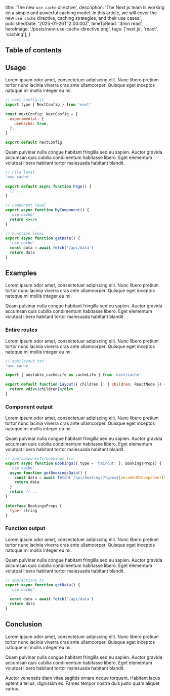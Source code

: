   title: 'The new `use cache` directive',
  description: 'The Next.js team is working on a simple and powerful caching model. In this article, we will cover the new `use cache` directive, caching strategies, and their use cases.',
  publishedDate: '2025-01-26T12:00:00Z',
	timeToRead: '3min read',
	heroImage: '/posts/new-use-cache-directive.png',
  tags: ['next.js', 'react', 'caching'],
}

## Table of contents

## Usage

Lorem ipsum odor amet, consectetuer adipiscing elit. Nunc libero pretium tortor nunc lacinia viverra cras ante ullamcorper. Quisque eget inceptos natoque mi mollis integer eu mi.

```jsx
// next.config.js
import type { NextConfig } from 'next'
 
const nextConfig: NextConfig = {
  experimental: {
    useCache: true,
  },
}
 
export default nextConfig
```

Quam pulvinar nulla congue habitant fringilla sed eu sapien. Auctor gravida accumsan quis cubilia condimentum habitasse libero. Eget elementum volutpat libero habitant tortor malesuada habitant blandit.

```jsx
// File level
'use cache'
 
export default async function Page() {
  // ...
}
 
// Component level
export async function MyComponent() {
  'use cache'
  return <></>
}
 
// Function level
export async function getData() {
  'use cache'
  const data = await fetch('/api/data')
  return data
}
```

## Examples

Lorem ipsum odor amet, consectetuer adipiscing elit. Nunc libero pretium tortor nunc lacinia viverra cras ante ullamcorper. Quisque eget inceptos natoque mi mollis integer eu mi.

Quam pulvinar nulla congue habitant fringilla sed eu sapien. Auctor gravida accumsan quis cubilia condimentum habitasse libero. Eget elementum volutpat libero habitant tortor malesuada habitant blandit.

### Entire routes

Lorem ipsum odor amet, consectetuer adipiscing elit. Nunc libero pretium tortor nunc lacinia viverra cras ante ullamcorper. Quisque eget inceptos natoque mi mollis integer eu mi.

```jsx
// app/layout.tsx
'use cache'

import { unstable_cacheLife as cacheLife } from 'next/cache'
 
export default function Layout({ children }: { children: ReactNode }) {
  return <div>{children}</div>
}
```

### Component output

Lorem ipsum odor amet, consectetuer adipiscing elit. Nunc libero pretium tortor nunc lacinia viverra cras ante ullamcorper. Quisque eget inceptos natoque mi mollis integer eu mi.

Quam pulvinar nulla congue habitant fringilla sed eu sapien. Auctor gravida accumsan quis cubilia condimentum habitasse libero. Eget elementum volutpat libero habitant tortor malesuada habitant blandit.

```jsx
// app/components/bookings.tsx
export async function Bookings({ type = 'haircut' }: BookingsProps) {
  'use cache'
  async function getBookingsData() {
    const data = await fetch(`/api/bookings?type=${encodeURIComponent(type)}`)
    return data
  }
  return //...
}
 
interface BookingsProps {
  type: string
}
```

### Function output

Lorem ipsum odor amet, consectetuer adipiscing elit. Nunc libero pretium tortor nunc lacinia viverra cras ante ullamcorper. Quisque eget inceptos natoque mi mollis integer eu mi.

Quam pulvinar nulla congue habitant fringilla sed eu sapien. Auctor gravida accumsan quis cubilia condimentum habitasse libero. Eget elementum volutpat libero habitant tortor malesuada habitant blandit.

```jsx
// app/actions.ts
export async function getData() {
  'use cache'
 
  const data = await fetch('/api/data')
  return data
}
```

## Conclusion

Lorem ipsum odor amet, consectetuer adipiscing elit. Nunc libero pretium tortor nunc lacinia viverra cras ante ullamcorper. Quisque eget inceptos natoque mi mollis integer eu mi.

Quam pulvinar nulla congue habitant fringilla sed eu sapien. Auctor gravida accumsan quis cubilia condimentum habitasse libero. Eget elementum volutpat libero habitant tortor malesuada habitant blandit.

Auctor venenatis diam vitae sagittis ornare neque torquent. Habitant lacus aptent a tellus, dignissim ex. Fames tempor nostra duis justo quam aliquet varius.